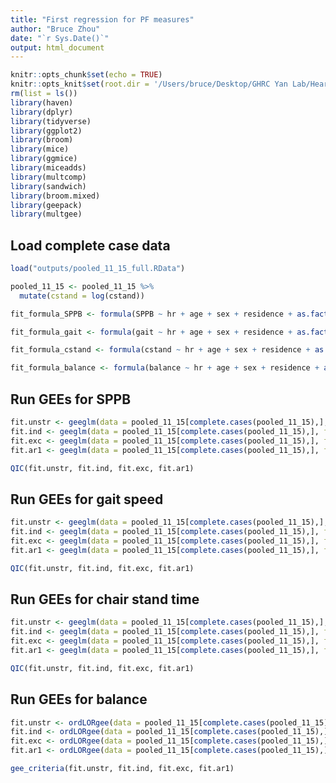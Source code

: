 ```yaml
---
title: "First regression for PF measures"
author: "Bruce Zhou"
date: "`r Sys.Date()`"
output: html_document
---
```


```r
knitr::opts_chunk$set(echo = TRUE)
knitr::opts_knit$set(root.dir = '/Users/bruce/Desktop/GHRC Yan Lab/Hearing impairment & PF 2023')
rm(list = ls())
library(haven)
library(dplyr)
library(tidyverse)
library(ggplot2)
library(broom)
library(mice)
library(ggmice)
library(miceadds)
library(multcomp)
library(sandwich)
library(broom.mixed)
library(geepack)
library(multgee)
```

## Load complete case data

```r
load("outputs/pooled_11_15_full.RData")

pooled_11_15 <- pooled_11_15 %>%
  mutate(cstand = log(cstand))

fit_formula_SPPB <- formula(SPPB ~ hr + age + sex + residence + as.factor(education) + marital + as.factor(hhconsumpLevel) + as.factor(mbmi) + smoke + drink + hibpe + diabe + cancer + lunge + hearte + stroke + arthre + dyslipe + livere + kidneye + asthmae + as.factor(wave))

fit_formula_gait <- formula(gait ~ hr + age + sex + residence + as.factor(education) + marital + as.factor(hhconsumpLevel) + as.factor(mbmi) + smoke + drink + hibpe + diabe + cancer + lunge + hearte + stroke + arthre + dyslipe + livere + kidneye + asthmae + as.factor(wave))

fit_formula_cstand <- formula(cstand ~ hr + age + sex + residence + as.factor(education) + marital + as.factor(hhconsumpLevel) + as.factor(mbmi) + smoke + drink + hibpe + diabe + cancer + lunge + hearte + stroke + arthre + dyslipe + livere + kidneye + asthmae + as.factor(wave))

fit_formula_balance <- formula(balance ~ hr + age + sex + residence + as.factor(education) + marital + as.factor(hhconsumpLevel) + as.factor(mbmi) + smoke + drink + hibpe + diabe + cancer + lunge + hearte + stroke + arthre + dyslipe + livere + kidneye + asthmae + as.factor(wave))
```

## Run GEEs for SPPB

```r
fit.unstr <- geeglm(data = pooled_11_15[complete.cases(pooled_11_15),], formula = fit_formula_SPPB, id = id, corstr = "unstructured")
fit.ind <- geeglm(data = pooled_11_15[complete.cases(pooled_11_15),], formula = fit_formula_SPPB, id = id, corstr = "independence")
fit.exc <- geeglm(data = pooled_11_15[complete.cases(pooled_11_15),], formula = fit_formula_SPPB, id = id, corstr = "exchangeable")
fit.ar1 <- geeglm(data = pooled_11_15[complete.cases(pooled_11_15),], formula = fit_formula_SPPB, id = id, corstr = "ar1")

QIC(fit.unstr, fit.ind, fit.exc, fit.ar1)
```

## Run GEEs for gait speed

```r
fit.unstr <- geeglm(data = pooled_11_15[complete.cases(pooled_11_15),], formula = fit_formula_gait, id = id, corstr = "unstructured")
fit.ind <- geeglm(data = pooled_11_15[complete.cases(pooled_11_15),], formula = fit_formula_gait, id = id, corstr = "independence")
fit.exc <- geeglm(data = pooled_11_15[complete.cases(pooled_11_15),], formula = fit_formula_gait, id = id, corstr = "exchangeable")
fit.ar1 <- geeglm(data = pooled_11_15[complete.cases(pooled_11_15),], formula = fit_formula_gait, id = id, corstr = "ar1")

QIC(fit.unstr, fit.ind, fit.exc, fit.ar1)
```

## Run GEEs for chair stand time

```r
fit.unstr <- geeglm(data = pooled_11_15[complete.cases(pooled_11_15),], formula = fit_formula_cstand, id = id, corstr = "unstructured")
fit.ind <- geeglm(data = pooled_11_15[complete.cases(pooled_11_15),], formula = fit_formula_cstand, id = id, corstr = "independence")
fit.exc <- geeglm(data = pooled_11_15[complete.cases(pooled_11_15),], formula = fit_formula_cstand, id = id, corstr = "exchangeable")
fit.ar1 <- geeglm(data = pooled_11_15[complete.cases(pooled_11_15),], formula = fit_formula_cstand, id = id, corstr = "ar1")

QIC(fit.unstr, fit.ind, fit.exc, fit.ar1)
```

## Run GEEs for balance

```r
fit.unstr <- ordLORgee(data = pooled_11_15[complete.cases(pooled_11_15),], formula = fit_formula_balance, id = id, LORstr = "independence")
fit.ind <- ordLORgee(data = pooled_11_15[complete.cases(pooled_11_15),], formula = fit_formula_balance, id = id, LORstr = "uniform")
fit.exc <- ordLORgee(data = pooled_11_15[complete.cases(pooled_11_15),], formula = fit_formula_balance, id = id, LORstr = "category.exch")
fit.ar1 <- ordLORgee(data = pooled_11_15[complete.cases(pooled_11_15),], formula = fit_formula_balance, id = id, LORstr = "time.exch")

gee_criteria(fit.unstr, fit.ind, fit.exc, fit.ar1)
```